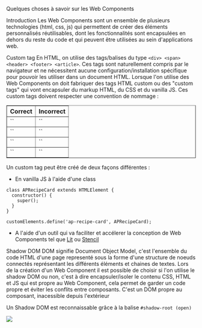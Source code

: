 

<Meta title="Introduction/C'est quoi un Web Component" />

<ap-heading size="h1" mb-64>Quelques choses à savoir sur les Web Components</ap-heading>


<ap-heading size="h2" mb-16>Introduction</ap-heading>
<ap-paragraph mb-32>Les Web Components sont un ensemble de plusieurs technologies (html, css, js) qui permettent de créer des éléments personnalisés réutilisables, dont les fonctionnalités sont encapsulées en dehors du reste du code et qui peuvent être utilisées au sein d'applications web.</ap-paragraph>

<ap-heading size="h2" mb-16>Custom tag</ap-heading>
<ap-paragraph mb-16>En HTML, on utilise des tags/balises du type `<div> <span> <header> <footer> <article>`. Ces tags sont naturellement compris par le navigateur et ne nécessitent aucune configuration/installation spécifique pour pouvoir les utiliser dans un document HTML.</ap-paragraph>
<ap-paragraph>Lorsque l'on utilise des Web Components on doit fabriquer des tags HTML custom ou des "custom tags" qui vont encapsuler du markup HTML, du CSS et du vanilla JS. Ces custom tags doivent respecter une convention de nommage :</ap-paragraph>

<table width="100%" border="1" className='mb-32'>
  <thead>
    <th>Correct</th>
    <th>Incorrect</th>
  </thead>
  <tbody>
    <tr>
      <td>`<ap-button>`</td>
      <td>`<apButton>`</td>
    </tr>
    <tr>
      <td>`<ap-button>`</td>
      <td>`<AP-button>`</td>
    </tr>
    <tr>
      <td>`<ap-button>`</td>
      <td>`<ap_button>`</td>
    </tr>
    <tr>
      <td>`<prefix-component>`</td>
      <td>`<component>`</td>
    </tr>
  </tbody>
</table>


<ap-paragraph>Un custom tag peut être créé de deux façons différentes : </ap-paragraph>
- <ap-paragraph>En vanilla JS à l'aide d'une class</ap-paragraph>
```
class APRecipeCard extends HTMLElement {
  constructor() {
    super();
  }
}

customElements.define('ap-recipe-card', APRecipeCard);
```
- <ap-paragraph>A l'aide d'un outil qui va faciliter et accélerer la conception de Web Components tel que [Lit](https://lit.dev/) ou [Stencil](https://stenciljs.com/)</ap-paragraph>


<ap-heading size="h2" mb-16>Shadow DOM</ap-heading>
<ap-paragraph>DOM signifie Document Object Model, c'est l'ensemble du code HTML d'une page representé sous la forme d'une structure de noeuds connectés représentant les différents éléments et chaines de textes.</ap-paragraph>
<ap-paragraph mb-32>Lors de la création d'un Web Component il est possible de choisir si l'on utilise le shadow DOM ou non, c'est à dire encapsuler/isoler le contenu CSS, HTML et JS qui est propre au Web Component, cela permet de garder un code propre et éviter les conflits entre composants. C'est un DOM propre au composant, inacessible depuis l'extérieur</ap-paragraph>

<ap-paragraph>Un Shadow DOM est reconnaissable grâce à la balise `#shadow-root (open)`</ap-paragraph>

<img src={ShadowDom} />

